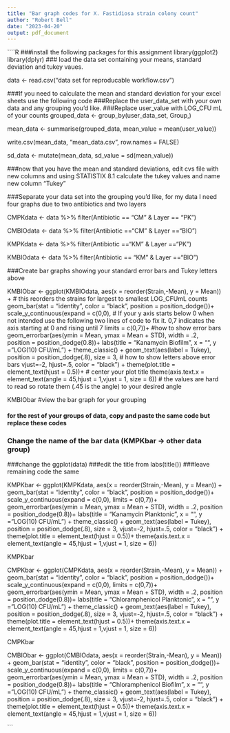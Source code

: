 ---
title: "Bar graph codes for X. Fastidiosa strain colony count"
author: "Robert Bell"
date: "2023-04-20"
output: pdf_document
---

````{R}



###install the following packages for this assignment 
library(ggplot2)
library(dplyr)
### load the data set containing your means, standard deviation and tukey vaues.  


data <- read.csv("data set for reproducable workflow.csv")

###If  you need to calculate the mean and standard deviation for your excel sheets use the following code
###Replace the user_data_set with your own data and any grouping you'd like.
###Replace user_value with LOG_CFU mL of your counts 
grouped_data <- group_by(user_data_set, Group,)

mean_data <- summarise(grouped_data, mean_value = mean(user_value))

write.csv(mean_data, "mean_data.csv", row.names = FALSE)

sd_data <- mutate(mean_data, sd_value = sd(mean_value))

###now that you have the mean and standard deviations, edit cvs file with new columns and using STATISTIX 8.1 calculate the tukey values and name new column "Tukey"

###Separate your data set into the grouping you'd like, for my data I need four graphs due to two antibiotics and two layers


CMPKdata <- data %>%
  filter(Antibiotic == "CM" & Layer == "PK")

CMBIOdata <- data %>%
  filter(Antibiotic =="CM" & Layer =="BIO")

KMPKdata <- data %>%
  filter(Antibiotic =="KM" & Layer =="PK")

KMBIOdata <- data %>%
  filter(Antibiotic == "KM" & Layer =="BIO")


  
###Create bar graphs showing your standard error bars and Tukey letters above 

KMBIObar <- ggplot(KMBIOdata, aes(x = reorder(Strain,-Mean), y = Mean)) +  # this reorders the strains for largest to smallest LOG_CFUmL counts
  geom_bar(stat = "identity", color = "black",
           position = position_dodge())+
  scale_y_continuous(expand = c(0,0),  # If your y axis starts below 0 when not intended use the following two lines of code to fix it.  0,7 indicates the axis starting at 0 and rising until 7
                     limits = c(0,7))+ #how to show error bars
  geom_errorbar(aes(ymin = Mean, ymax = Mean + STD), width = .2,   
                position = position_dodge(0.8))+
  labs(title = "Kanamycin Biofilm", x = "", y = "LOG(10) CFU/mL") +
  theme_classic() +
  geom_text(aes(label = Tukey), position = position_dodge(.8), size = 3, # how to show letters above error bars 
            vjust=-2, hjust=.5, color = "black") +
  theme(plot.title = element_text(hjust = 0.5))+  # center your plot title
  theme(axis.text.x = element_text(angle = 45,hjust = 1,vjust = 1, size = 6)) # the values are hard to read so rotate them (.45 is the angle) to your desired angle
  
KMBIObar     #view the bar graph for your grouping     


#### for the rest of your groups of data, copy and paste the same code but replace these codes
### Change the name of the bar data (KMPKbar -> other data group)
###change the ggplot(data) 
###edit the title  from labs(title())
###leave remaining code the same 

KMPKbar <- ggplot(KMPKdata, aes(x = reorder(Strain,-Mean), y = Mean)) +
  geom_bar(stat = "identity", color = "black",
           position = position_dodge())+
  scale_y_continuous(expand = c(0,0),
                     limits = c(0,7))+
  geom_errorbar(aes(ymin = Mean, ymax = Mean + STD), width = .2,
                position = position_dodge(0.8))+
  labs(title = "Kanamycin Planktonic", x = "", y = "LOG(10) CFU/mL") +
  theme_classic() +
  geom_text(aes(label = Tukey), position = position_dodge(.8), size = 3,
            vjust=-2, hjust=.5, color = "black") +
  theme(plot.title = element_text(hjust = 0.5))+
  theme(axis.text.x = element_text(angle = 45,hjust = 1,vjust = 1, size = 6))

KMPKbar


CMPKbar <- ggplot(CMPKdata, aes(x = reorder(Strain,-Mean), y = Mean)) +
  geom_bar(stat = "identity", color = "black",
           position = position_dodge())+
  scale_y_continuous(expand = c(0,0),
                     limits = c(0,7))+
  geom_errorbar(aes(ymin = Mean, ymax = Mean + STD), width = .2,
                position = position_dodge(0.8))+
  labs(title = "Chloramphenicol Planktonic", x = "", y = "LOG(10) CFU/mL") +
  theme_classic() +
  geom_text(aes(label = Tukey), position = position_dodge(.8), size = 3,
            vjust=-2, hjust=.5, color = "black") +
  theme(plot.title = element_text(hjust = 0.5))+
  theme(axis.text.x = element_text(angle = 45,hjust = 1,vjust = 1, size = 6))

CMPKbar


CMBIObar <- ggplot(CMBIOdata, aes(x = reorder(Strain,-Mean), y = Mean)) +
  geom_bar(stat = "identity", color = "black",
           position = position_dodge())+
  scale_y_continuous(expand = c(0,0),
                     limits = c(0,7))+
  geom_errorbar(aes(ymin = Mean, ymax = Mean + STD), width = .2,
                position = position_dodge(0.8))+
  labs(title = "Chloramphenicol Biofilm", x = "", y = "LOG(10) CFU/mL") +
  theme_classic() +
  geom_text(aes(label = Tukey), position = position_dodge(.8), size = 3,
            vjust=-2, hjust=.5, color = "black") +
  theme(plot.title = element_text(hjust = 0.5))+
  theme(axis.text.x = element_text(angle = 45,hjust = 1,vjust = 1, size = 6))


```
